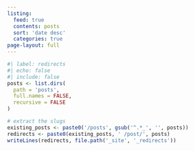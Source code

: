 ```yaml
---
listing:
  feed: true
  contents: posts
  sort: 'date desc'
  categories: true
page-layout: full
---
```


```r
#| label: redirects
#| echo: false
#| include: false
posts <- list.dirs(
  path = 'posts',
  full.names = FALSE,
  recursive = FALSE
)

# extract the slugs
existing_posts <- paste0('/posts', gsub('^.*_', '', posts))
redirects <- paste0(existing_posts, ' /post/', posts)
writeLines(redirects, file.path('_site', '_redirects'))
```
